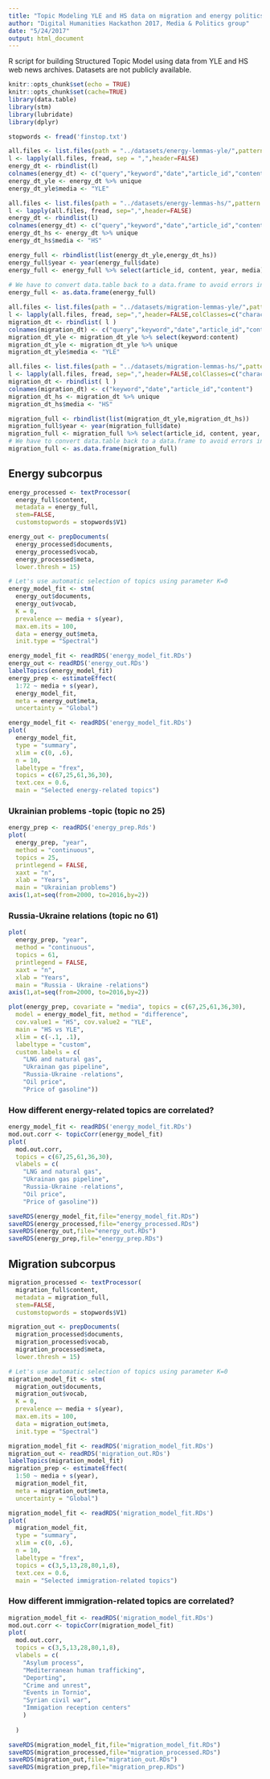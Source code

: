 ```yaml
---
title: "Topic Modeling YLE and HS data on migration and energy politics"
author: "Digital Humanities Hackathon 2017, Media & Politics group"
date: "5/24/2017"
output: html_document
---
```


R script for building Structured Topic Model using data from YLE and HS web news archives. Datasets are not publicly available.


```r
knitr::opts_chunk$set(echo = TRUE)
knitr::opts_chunk$set(cache=TRUE)
library(data.table)
library(stm)
library(lubridate)
library(dplyr)

stopwords <- fread('finstop.txt')
```


```r
all.files <- list.files(path = "../datasets/energy-lemmas-yle/",pattern = ".csv",full.names=TRUE)
l <- lapply(all.files, fread, sep = ",",header=FALSE)
energy_dt <- rbindlist(l)
colnames(energy_dt) <- c("query","keyword","date","article_id","content")
energy_dt_yle <- energy_dt %>% unique
energy_dt_yle$media <- "YLE"
```

```r
all.files <- list.files(path = "../datasets/energy-lemmas-hs/",pattern = ".csv",full.names=TRUE)
l <- lapply(all.files, fread, sep=",",header=FALSE)
energy_dt <- rbindlist(l)
colnames(energy_dt) <- c("query","keyword","date","article_id","content")
energy_dt_hs <- energy_dt %>% unique
energy_dt_hs$media <- "HS"

```

```r
energy_full <- rbindlist(list(energy_dt_yle,energy_dt_hs))
energy_full$year <- year(energy_full$date)
energy_full <- energy_full %>% select(article_id, content, year, media) %>% filter(year > 1970) %>% unique
                  
# We have to convert data.table back to a data.frame to avoid errors in STM
energy_full <- as.data.frame(energy_full)

```

```r
all.files <- list.files(path = "../datasets/migration-lemmas-yle/",pattern = ".csv",full.names=TRUE)
l <- lapply(all.files, fread, sep=",",header=FALSE,colClasses=c("character","character","character","character","character"))
migration_dt <- rbindlist( l )
colnames(migration_dt) <- c("query","keyword","date","article_id","content")
migration_dt_yle <- migration_dt_yle %>% select(keyword:content)
migration_dt_yle <- migration_dt_yle %>% unique
migration_dt_yle$media <- "YLE"


```

```r
all.files <- list.files(path = "../datasets/migration-lemmas-hs/",pattern = ".csv",full.names=TRUE)
l <- lapply(all.files, fread, sep=",",header=FALSE,colClasses=c("character","character","character","character"))
migration_dt <- rbindlist( l )
colnames(migration_dt) <- c("keyword","date","article_id","content")
migration_dt_hs <- migration_dt %>% unique
migration_dt_hs$media <- "HS"

```

```r
migration_full <- rbindlist(list(migration_dt_yle,migration_dt_hs))
migration_full$year <- year(migration_full$date)
migration_full <- migration_full %>% select(article_id, content, year, media) %>% filter(year > 1970) %>% unique
# We have to convert data.table back to a data.frame to avoid errors in STM
migration_full <- as.data.frame(migration_full)

```


## Energy subcorpus

```r
energy_processed <- textProcessor(
  energy_full$content, 
  metadata = energy_full,
  stem=FALSE,
  customstopwords = stopwords$V1)

energy_out <- prepDocuments(
  energy_processed$documents, 
  energy_processed$vocab,
  energy_processed$meta,
  lower.thresh = 15)

# Let's use automatic selection of topics using parameter K=0
energy_model_fit <- stm(
  energy_out$documents, 
  energy_out$vocab, 
  K = 0,
  prevalence =~ media + s(year), 
  max.em.its = 100,
  data = energy_out$meta, 
  init.type = "Spectral")

```


```r
energy_model_fit <- readRDS('energy_model_fit.RDs')
energy_out <- readRDS('energy_out.RDs')
labelTopics(energy_model_fit)
energy_prep <- estimateEffect(
  1:72 ~ media + s(year),
  energy_model_fit,
  meta = energy_out$meta,
  uncertainty = "Global")

```

```r
energy_model_fit <- readRDS('energy_model_fit.RDs')
plot(
  energy_model_fit,
  type = "summary",
  xlim = c(0, .6),
  n = 10,
  labeltype = "frex",
  topics = c(67,25,61,36,30),
  text.cex = 0.6,
  main = "Selected energy-related topics")
```

### Ukrainian problems -topic (topic no 25)

```r
energy_prep <- readRDS('energy_prep.Rds')
plot(
  energy_prep, "year", 
  method = "continuous", 
  topics = 25, 
  printlegend = FALSE,
  xaxt = "n",
  xlab = "Years",
  main = "Ukrainian problems")
axis(1,at=seq(from=2000, to=2016,by=2))
```

### Russia-Ukraine relations (topic no 61)

```r
plot(
  energy_prep, "year", 
  method = "continuous", 
  topics = 61, 
  printlegend = FALSE,
  xaxt = "n",
  xlab = "Years",
  main = "Russia - Ukraine -relations")
axis(1,at=seq(from=2000, to=2016,by=2))
```

```r
plot(energy_prep, covariate = "media", topics = c(67,25,61,36,30),
  model = energy_model_fit, method = "difference",
  cov.value1 = "HS", cov.value2 = "YLE",
  main = "HS vs YLE",
  xlim = c(-.1, .1),
  labeltype = "custom",
  custom.labels = c(
    "LNG and natural gas",
    "Ukrainan gas pipeline",
    "Russia-Ukraine -relations",
    "Oil price",
    "Price of gasoline"))

```

### How different energy-related topics are correlated?

```r
energy_model_fit <- readRDS('energy_model_fit.RDs')
mod.out.corr <- topicCorr(energy_model_fit)
plot(
  mod.out.corr,
  topics = c(67,25,61,36,30),
  vlabels = c(
    "LNG and natural gas",
    "Ukrainan gas pipeline",
    "Russia-Ukraine -relations",
    "Oil price",
    "Price of gasoline"))
```


```r
saveRDS(energy_model_fit,file="energy_model_fit.RDs")
saveRDS(energy_processed,file="energy_processed.RDs")
saveRDS(energy_out,file="energy_out.RDs")
saveRDS(energy_prep,file="energy_prep.RDs")
```


## Migration subcorpus

```r
migration_processed <- textProcessor(
  migration_full$content,
  metadata = migration_full,
  stem=FALSE,
  customstopwords = stopwords$V1)

migration_out <- prepDocuments(
  migration_processed$documents,
  migration_processed$vocab,
  migration_processed$meta,
  lower.thresh = 15)

# Let's use automatic selection of topics using parameter K=0
migration_model_fit <- stm(
  migration_out$documents,
  migration_out$vocab,
  K = 0,
  prevalence =~ media + s(year),
  max.em.its = 100,
  data = migration_out$meta,
  init.type = "Spectral")
```

```r
migration_model_fit <- readRDS('migration_model_fit.RDs')
migration_out <- readRDS('migration_out.RDs')
labelTopics(migration_model_fit)
migration_prep <- estimateEffect(
  1:50 ~ media + s(year),
  migration_model_fit,
  meta = migration_out$meta,
  uncertainty = "Global")

```



```r
migration_model_fit <- readRDS('migration_model_fit.RDs')
plot(
  migration_model_fit,
  type = "summary",
  xlim = c(0, .6),
  n = 10,
  labeltype = "frex",
  topics = c(3,5,13,28,80,1,8),
  text.cex = 0.6,
  main = "Selected immigration-related topics")
```


### How different immigration-related topics are correlated?

```r
migration_model_fit <- readRDS('migration_model_fit.RDs')
mod.out.corr <- topicCorr(migration_model_fit)
plot(
  mod.out.corr,
  topics = c(3,5,13,28,80,1,8),
  vlabels = c(
    "Asylum process",
    "Mediterranean human trafficking",
    "Deporting",
    "Crime and unrest",
    "Events in Tornio",
    "Syrian civil war",
    "Immigation reception centers"
    )
  
  )
```


```r
saveRDS(migration_model_fit,file="migration_model_fit.RDs")
saveRDS(migration_processed,file="migration_processed.RDs")
saveRDS(migration_out,file="migration_out.RDs")
saveRDS(migration_prep,file="migration_prep.RDs")
```






